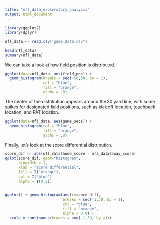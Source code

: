 ```yaml
---
title: "nfl_data_exploratory_analysis"
output: html_document
---
```

```r
library(ggplot2)
library(dplyr)
```


```r
nfl_data <- read.csv("game_data.csv")
```

```r
head(nfl_data)
summary(nfl_data)

```



We can take a look at how field position is distributed.


```r
ggplot(data=nfl_data, aes(field_pos)) + 
  geom_histogram(breaks = seq(-50,50, by = 1),
                 col = "blue",
                 fill = "orange",
                 alpha = .8)
```
The center of the distribution appears around the 30 yard line, with some spikes for designated field positions, such as kick off location, touchback location, and PAT location. 

```r
ggplot(data=nfl_data, aes(game_secs)) + 
  geom_histogram(col = "blue",
                 fill = "orange",
                 alpha = .8)
```
Finally, let's look at the score differential distribution.

```r
score_dif <- abs(nfl_data$home_score - nfl_data$away_score)
qplot(score_dif, geom="histogram",
      binwidth = 1,
      xlab = "score differential",
      fill = I("orange"),
      col = I("blue"),
      alpha = I(0.8))


ggplot() + geom_histogram(aes(x=score_dif), 
                          breaks = seq(-1,30, by = 1),
                          col = "blue",
                          fill = "orange",
                          alpha = 0.8) +
  scale_x_continuous(breaks = seq(-1,30, by =1))
```